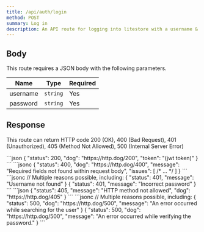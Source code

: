 ```yaml
---
title: /api/auth/login
method: POST
summary: Log in
description: An API route for logging into litestore with a username & password pair.
---
```



## Body

This route requires a JSON body with the following parameters.

| Name     | Type     | Required |
| -------- | -------- | -------- |
| username | `string` | Yes      |
| password | `string` | Yes      |

## Response

This route can return HTTP code 200 (OK), 400 (Bad Request),
401 (Unauthorized),
405 (Method Not Allowed), 500 (Internal Server Error)

<Tabs>
	<Tab name="200">
```json
{
    "status": 200,
    "dog": "https://http.dog/200",
    "token": "(jwt token)"
}
```
    </Tab>
    <Tab name="400">
```jsonc
{
    "status": 400,
    "dog": "https://http.dog/400",
    "message": "Required fields not found within request body",
    "issues": [ /* ... */ ]
}
```
    </Tab>
    <Tab name="401">
```jsonc
// Multiple reasons possible, including:
{
    "status": 401,
    "message": "Username not found"
}
{
    "status": 401,
    "message": "Incorrect password"
}
```
    </Tab>
    <Tab name="405">
```json
{
    "status": 405,
    "message": "HTTP method not allowed",
    "dog": "https://http.dog/405"
}
```
    </Tab>
    <Tab name="500">
```jsonc
// Multiple reasons possible, including:
{
    "status": 500,
    "dog": "https://http.dog/500",
    "message": "An error occurred while searching for the user"
}
{
    "status": 500,
    "dog": "https://http.dog/500",
    "message": "An error occurred while verifying the password."
}
```
    </Tab>
</Tabs>
